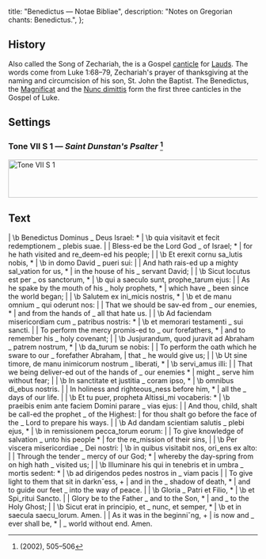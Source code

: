   title: "Benedictus — Notae Bibliae",
  description: "Notes on Gregorian chants: Benedictus.",
};

<Initial text="Benedictus" />

## History

Also called the Song of Zechariah, the <Definition lang="latin" anchor="benedictus" text="Benedictus" /> is a Gospel [canticle](/glossary/liturgical-terms#canticle) for [Lauds](/glossary/liturgical-terms#lauds). The words come from Luke 1:68–79, Zechariah's prayer of thanksgiving at the naming and circumcision of his son, St. John the Baptist. The Benedictus, the [Magnificat](/liturgy/music/chants/magnificat) and the [Nunc dimittis](/liturgy/music/chants/nunc-dimittis) form the first three canticles in the Gospel of Luke.

## Settings

### Tone VII S 1 — *Saint Dunstan's Psalter* [^1]

<Image
  src="/chants/tone-vii-s-1.svg"
  alt="Tone VII S 1"
  width="600"
  height="77"
/>

## Text

<Poetry>
|  \b Benedictus Dominus _ Deus Israel: *
|  \b quia visitavit et fecit redemptionem _ plebis suae.
|
|  Bless-ed be the Lord God _ of Israel; *
|  for he hath visited and re_deem-ed his people;
|
|  \b Et erexit cornu sa_lutis nobis, *
|  \b in domo David _ pueri sui:
|
|  And hath rais-ed up a mighty sal_vation for us, *
|  in the house of his _ servant David;
|
|  \b Sicut locutus est per _ os sanctorum, *
|  \b qui a saeculo sunt, prophe_tarum ejus:
|
|  As he spake by the mouth of his _ holy prophets, *
|  which have _ been since the world began;
|
|  \b Salutem ex ini_micis nostris, *
|  \b et de manu omnium _ qui oderunt nos:
|
|  That we should be sav-ed from _ our enemies, *
|  and from the hands of _ all that hate us.
|
|  \b Ad faciendam misericordiam cum _ patribus nostris: *
|  \b et memorari testamenti _ sui sancti.
|
|  To perform the mercy promis-ed to _ our forefathers, *
|  and to remember his _ holy covenant;
|
|  \b Jusjurandum, quod juravit ad Abraham _ patrem nostrum, *
|  \b da_turum se nobis:
|
|  To perform the oath which he sware to our _ forefather Abraham,
|  that _ he would give us;
|
|  \b Ut sine timore, de manu inimicorum nostrum _ liberati, *
|  \b servi_amus illi:
|
|  That we being deliver-ed out of the hands of _ our enemies *
|  might _ serve him without fear;
|
|  \b In sanctitate et justitia _ coram ipso, *
|  \b omnibus di_ebus nostris.
|
|  In holiness and righteous_ness before him, *
|  all the _ days of our life.
|
|  \b Et tu puer, propheta Altissi_mi vocaberis: *
|  \b praeibis enim ante faciem Domini parare _ vias ejus:
|
|  And thou, child, shalt be call-ed the prophet _ of the Highest:
|  for thou shalt go before the face of the _ Lord to prepare his ways.
|
|  \b Ad dandam scientiam salutis _ plebi ejus, *
|  \b in remissionem pecca_torum eorum:
|
|  To give knowledge of salvation _ unto his people *
|  for the re_mission of their sins,
|
|  \b Per viscera misericordiae _ Dei nostri:
|  \b in quibus visitabit nos, ori_ens ex alto:
|
|  Through the tender _ mercy of our God; *
|  whereby the day-spring from on high hath _ visited us;
|
|  \b Illuminare his qui in tenebris et in umbra _ mortis sedent: *
|  \b ad dirigendos pedes nostros in _ viam pacis
|
|  To give light to them that sit in darknˇess, +
|  and in the _ shadow of death, *
|  and to guide our feet _ into the way of peace.
|
|  \b Gloria _ Patri et Filio, *
|  \b et Spi_ritui Sancto.
|
|  Glory be to the Father _ and to the Son, *
|  and _ to the Holy Ghost;
|
|  \b Sicut erat in principio, et _ nunc, et semper, *
|  \b et in saecula saecu_lorum. Amen.
|
|  As it was in the beginniˇng, +
|  is now and _ ever shall be, *
|  _ world without end. Amen.
</Poetry>

[^1]: *<Definition lang="english" anchor="saint-dunstans-psalter" text="Saint Dunstan's Plainsong Psalter" />* (2002), 505–506
